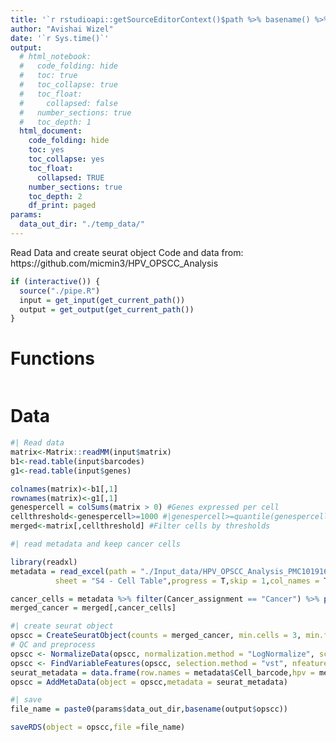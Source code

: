 ```yaml
---
title: '`r rstudioapi::getSourceEditorContext()$path %>% basename() %>% gsub(pattern = "\\.Rmd",replacement = "")`' 
author: "Avishai Wizel"
date: '`r Sys.time()`'
output:
  # html_notebook:
  #   code_folding: hide
  #   toc: true
  #   toc_collapse: true
  #   toc_float:
  #     collapsed: false
  #   number_sections: true
  #   toc_depth: 1
  html_document: 
    code_folding: hide
    toc: yes
    toc_collapse: yes
    toc_float: 
      collapsed: TRUE
    number_sections: true
    toc_depth: 2
    df_print: paged
params: 
  data_out_dir: "./temp_data/" 
---
```



Read Data and create seurat object
Code and data from: https://github.com/micmin3/HPV_OPSCC_Analysis

```r
if (interactive()) {
  source("./pipe.R")
  input = get_input(get_current_path())
  output = get_output(get_current_path())
}
```

# Functions

```r
```

# Data

```r
#| Read data
matrix<-Matrix::readMM(input$matrix)
b1<-read.table(input$barcodes)
g1<-read.table(input$genes)
```

```r
colnames(matrix)<-b1[,1]
rownames(matrix)<-g1[,1]
genespercell = colSums(matrix > 0) #Genes expressed per cell
cellthreshold<-genespercell>=1000 #|genespercell>=quantile(genespercell,0.4)#Local and global complexity threshold
merged<-matrix[,cellthreshold] #Filter cells by thresholds
```

```r
#| read metadata and keep cancer cells

library(readxl)
metadata = read_excel(path = "./Input_data/HPV_OPSCC_Analysis_PMC10191634/NIHMS1892753-supplement-Supp_Tables.xlsx",
          sheet = "S4 - Cell Table",progress = T,skip = 1,col_names = T)

cancer_cells = metadata %>% filter(Cancer_assignment == "Cancer") %>% pull(Cell_barcode)
merged_cancer = merged[,cancer_cells]
```


```r
#| create seurat object 
opscc = CreateSeuratObject(counts = merged_cancer, min.cells = 3, min.features = 200)
# QC and preprocess
opscc <- NormalizeData(opscc, normalization.method = "LogNormalize", scale.factor = 10000)
opscc <- FindVariableFeatures(opscc, selection.method = "vst", nfeatures = 5000)
seurat_metadata = data.frame(row.names = metadata$Cell_barcode,hpv = metadata$HPV, patient=metadata$Patient)
opscc = AddMetaData(object = opscc,metadata = seurat_metadata)
```



```r
#| save
file_name = paste0(params$data_out_dir,basename(output$opscc))

saveRDS(object = opscc,file =file_name)
```